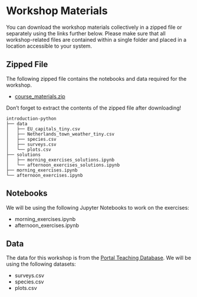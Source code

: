 # Workshop Materials {.unnumbered}

You can download the workshop materials collectively in a zipped file or separately using the links further below. Please make sure that all workshop-related files are contained within a single folder and placed in a location accessible to your system.

## Zipped File

The following zipped file contains the notebooks and data required for the workshop. 

- [course_materials.zip](https://github.com/UtrechtUniversity/workshop-introduction-to-python/raw/main/course_materials.zip)

Don't forget to extract the contents of the zipped file after downloading!

```
introduction-python
├── data
│   ├── EU_capitals_tiny.csv
│   ├── Netherlands_town_weather_tiny.csv
│   ├── species.csv
│   ├── surveys.csv
│   └── plots.csv
├── solutions
│   ├── morning_exercises_solutions.ipynb 
│   └── afternoon_exercises_solutions.ipynb
├── morning_exercises.ipynb 
└── afternoon_exercises.ipynb            
```

## Notebooks

We will be using the following Jupyter Notebooks to work on the exercises:

- morning_exercises.ipynb
- afternoon_exercises.ipynb

## Data

The data for this workshop is from the [Portal Teaching Database](https://figshare.com/articles/Portal_Project_Teaching_Database/1314459). We will be using the following datasets:

- surveys.csv
- species.csv
- plots.csv
